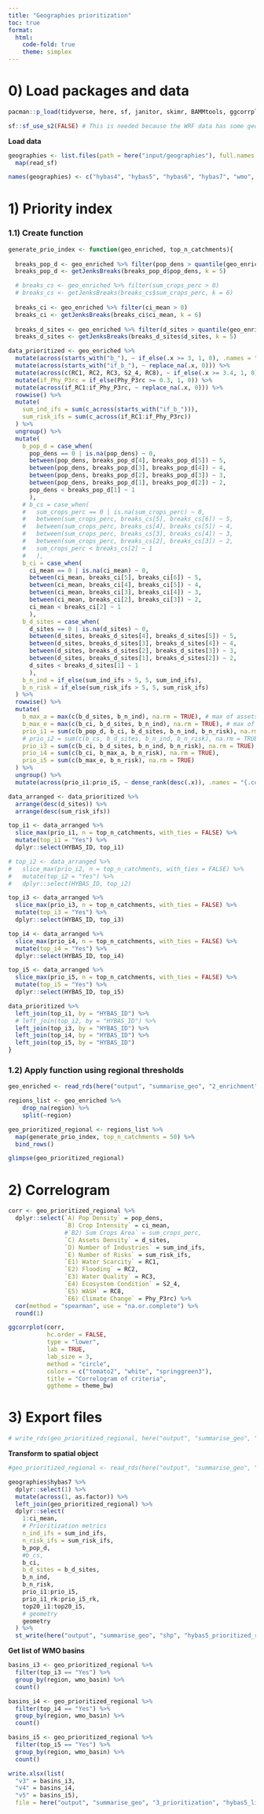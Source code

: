 ```yaml
---
title: "Geographies prioritization"
toc: true
format:
  html: 
    code-fold: true
    theme: simplex
---
```


# 0) Load packages and data

```r
pacman::p_load(tidyverse, here, sf, janitor, skimr, BAMMtools, ggcorrplot, openxlsx)

sf::sf_use_s2(FALSE) # This is needed because the WRF data has some geometries issues, inherited from the HydroBASINS data
```

**Load data**

```r
geographies <- list.files(path = here("input/geographies"), full.names = T, pattern = ".shp$") %>% 
  map(read_sf)

names(geographies) <- c("hybas4", "hybas5", "hybas6", "hybas7", "wmo", "country", "adm1")
```


# 1) Priority index

### 1.1) Create function

```r
generate_prio_index <- function(geo_enriched, top_n_catchments){
  
  breaks_pop_d <- geo_enriched %>% filter(pop_dens > quantile(geo_enriched$pop_dens, probs = c(0.5), na.rm = TRUE))
  breaks_pop_d <- getJenksBreaks(breaks_pop_d$pop_dens, k = 5)

  # breaks_cs <- geo_enriched %>% filter(sum_crops_perc > 0)
  # breaks_cs <- getJenksBreaks(breaks_cs$sum_crops_perc, k = 6)
  
  breaks_ci <- geo_enriched %>% filter(ci_mean > 0)
  breaks_ci <- getJenksBreaks(breaks_ci$ci_mean, k = 6)
  
  breaks_d_sites <- geo_enriched %>% filter(d_sites > quantile(geo_enriched$d_sites, probs = c(0.5), na.rm = TRUE))
  breaks_d_sites <- getJenksBreaks(breaks_d_sites$d_sites, k = 5)

data_prioritized <- geo_enriched %>%
  mutate(across(starts_with("b_"), ~ if_else(.x >= 3, 1, 0), .names = "if_{.col}")) %>%
  mutate(across(starts_with("if_b_"), ~ replace_na(.x, 0))) %>%
  mutate(across(c(RC1, RC2, RC3, S2_4, RC8), ~ if_else(.x >= 3.4, 1, 0), .names = "if_{.col}")) %>%
  mutate(if_Phy_P3rc = if_else(Phy_P3rc >= 0.3, 1, 0)) %>%
  mutate(across(if_RC1:if_Phy_P3rc, ~ replace_na(.x, 0))) %>%
  rowwise() %>%
  mutate(
    sum_ind_ifs = sum(c_across(starts_with("if_b_"))),
    sum_risk_ifs = sum(c_across(if_RC1:if_Phy_P3rc))
  ) %>%
  ungroup() %>%
  mutate(
    b_pop_d = case_when(
      pop_dens == 0 | is.na(pop_dens) ~ 0,
      between(pop_dens, breaks_pop_d[4], breaks_pop_d[5]) ~ 5,
      between(pop_dens, breaks_pop_d[3], breaks_pop_d[4]) ~ 4,
      between(pop_dens, breaks_pop_d[2], breaks_pop_d[3]) ~ 3,
      between(pop_dens, breaks_pop_d[1], breaks_pop_d[2]) ~ 2,
      pop_dens < breaks_pop_d[1] ~ 1
      ),
    # b_cs = case_when(
    #   sum_crops_perc == 0 | is.na(sum_crops_perc) ~ 0,
    #   between(sum_crops_perc, breaks_cs[5], breaks_cs[6]) ~ 5,
    #   between(sum_crops_perc, breaks_cs[4], breaks_cs[5]) ~ 4,
    #   between(sum_crops_perc, breaks_cs[3], breaks_cs[4]) ~ 3,
    #   between(sum_crops_perc, breaks_cs[2], breaks_cs[3]) ~ 2,
    #   sum_crops_perc < breaks_cs[2] ~ 1
    #   ),
    b_ci = case_when(
      ci_mean == 0 | is.na(ci_mean) ~ 0,
      between(ci_mean, breaks_ci[5], breaks_ci[6]) ~ 5,
      between(ci_mean, breaks_ci[4], breaks_ci[5]) ~ 4,
      between(ci_mean, breaks_ci[3], breaks_ci[4]) ~ 3,
      between(ci_mean, breaks_ci[2], breaks_ci[3]) ~ 2,
      ci_mean < breaks_ci[2] ~ 1
      ),
    b_d_sites = case_when(
      d_sites == 0 | is.na(d_sites) ~ 0,
      between(d_sites, breaks_d_sites[4], breaks_d_sites[5]) ~ 5,
      between(d_sites, breaks_d_sites[3], breaks_d_sites[4]) ~ 4,
      between(d_sites, breaks_d_sites[2], breaks_d_sites[3]) ~ 3,
      between(d_sites, breaks_d_sites[1], breaks_d_sites[2]) ~ 2,
      d_sites < breaks_d_sites[1] ~ 1
      ),
    b_n_ind = if_else(sum_ind_ifs > 5, 5, sum_ind_ifs),
    b_n_risk = if_else(sum_risk_ifs > 5, 5, sum_risk_ifs)
  ) %>%
  rowwise() %>%
  mutate(
    b_max_a = max(c(b_d_sites, b_n_ind), na.rm = TRUE), # max of assets-related factors
    b_max_e = max(c(b_ci, b_d_sites, b_n_ind), na.rm = TRUE), # max of economic factors
    prio_i1 = sum(c(b_pop_d, b_ci, b_d_sites, b_n_ind, b_n_risk), na.rm = TRUE),
    # prio_i2 = sum(c(b_cs, b_d_sites, b_n_ind, b_n_risk), na.rm = TRUE),
    prio_i3 = sum(c(b_ci, b_d_sites, b_n_ind, b_n_risk), na.rm = TRUE),
    prio_i4 = sum(c(b_ci, b_max_a, b_n_risk), na.rm = TRUE),
    prio_i5 = sum(c(b_max_e, b_n_risk), na.rm = TRUE)
  ) %>%
  ungroup() %>%
  mutate(across(prio_i1:prio_i5, ~ dense_rank(desc(.x)), .names = "{.col}_rk"))

data_arranged <- data_prioritized %>%
  arrange(desc(d_sites)) %>%
  arrange(desc(sum_risk_ifs))

top_i1 <- data_arranged %>%
  slice_max(prio_i1, n = top_n_catchments, with_ties = FALSE) %>%
  mutate(top_i1 = "Yes") %>%
  dplyr::select(HYBAS_ID, top_i1)

# top_i2 <- data_arranged %>%
#   slice_max(prio_i2, n = top_n_catchments, with_ties = FALSE) %>%
#   mutate(top_i2 = "Yes") %>%
#   dplyr::select(HYBAS_ID, top_i2)

top_i3 <- data_arranged %>%
  slice_max(prio_i3, n = top_n_catchments, with_ties = FALSE) %>%
  mutate(top_i3 = "Yes") %>%
  dplyr::select(HYBAS_ID, top_i3)

top_i4 <- data_arranged %>%
  slice_max(prio_i4, n = top_n_catchments, with_ties = FALSE) %>%
  mutate(top_i4 = "Yes") %>%
  dplyr::select(HYBAS_ID, top_i4)

top_i5 <- data_arranged %>%
  slice_max(prio_i5, n = top_n_catchments, with_ties = FALSE) %>%
  mutate(top_i5 = "Yes") %>%
  dplyr::select(HYBAS_ID, top_i5)

data_prioritized %>%
  left_join(top_i1, by = "HYBAS_ID") %>%
  # left_join(top_i2, by = "HYBAS_ID") %>%
  left_join(top_i3, by = "HYBAS_ID") %>%
  left_join(top_i4, by = "HYBAS_ID") %>%
  left_join(top_i5, by = "HYBAS_ID")
}
```

### 1.2) Apply function using regional thresholds

```r
geo_enriched <- read_rds(here("output", "summarise_geo", "2_enrichment", "final", "hybas5_enriched.rds")) %>%
```

```r
regions_list <- geo_enriched %>% 
    drop_na(region) %>% 
    split(~region)

geo_prioritized_regional <- regions_list %>% 
  map(generate_prio_index, top_n_catchments = 50) %>% 
  bind_rows()
```

```r
glimpse(geo_prioritized_regional)
```

# 2) Correlogram

```r
corr <- geo_prioritized_regional %>%
  dplyr::select(`A) Pop Density` = pop_dens,
                `B) Crop Intensity` = ci_mean,
                #`B2) Sum Crops Area` = sum_crops_perc,
                `C) Assets Density` = d_sites,
                `D) Number of Industries` = sum_ind_ifs, 
                `E) Number of Risks` = sum_risk_ifs, 
                `E1) Water Scarcity` = RC1,
                `E2) Flooding` = RC2,
                `E3) Water Quality` = RC3, 
                `E4) Ecosystem Condition` = S2_4, 
                `E5) WASH` = RC8, 
                `E6) Climate Change` = Phy_P3rc) %>%
  cor(method = "spearman", use = "na.or.complete") %>%
  round(1)
```

```r
ggcorrplot(corr,
           hc.order = FALSE, 
           type = "lower", 
           lab = TRUE, 
           lab_size = 3, 
           method = "circle", 
           colors = c("tomato2", "white", "springgreen3"), 
           title = "Correlogram of criteria", 
           ggtheme = theme_bw)
```

# 3) Export files

```r
# write_rds(geo_prioritized_regional, here("output", "summarise_geo", "3_prioritization", "hybas5_prioritized_regional.rds"))
```

**Transform to spatial object**

```r
#geo_prioritized_regional <- read_rds(here("output", "summarise_geo", "3_prioritization", "hybas5_prioritized_regional.rds"))

geographies$hybas7 %>%
  dplyr::select(1) %>%
  mutate(across(1, as.factor)) %>%
  left_join(geo_prioritized_regional) %>%
  dplyr::select(
    1:ci_mean,
    # Prioritization metrics
    n_ind_ifs = sum_ind_ifs,
    n_risk_ifs = sum_risk_ifs,
    b_pop_d,
    #b_cs,
    b_ci,
    b_d_sites = b_d_sites,
    b_n_ind,
    b_n_risk,
    prio_i1:prio_i5,
    prio_i1_rk:prio_i5_rk,
    top20_i1:top20_i5,
    # geometry
    geometry
  ) %>%
  st_write(here("output", "summarise_geo", "shp", "hybas5_prioritized_regional.shp"), layer_options = "ENCODING=UTF-8", delete_layer = TRUE)
```

**Get list of WMO basins**

```r
basins_i3 <- geo_prioritized_regional %>%
  filter(top_i3 == "Yes") %>%
  group_by(region, wmo_basin) %>%
  count()
```

```r
basins_i4 <- geo_prioritized_regional %>%
  filter(top_i4 == "Yes") %>%
  group_by(region, wmo_basin) %>%
  count()
```

```r
basins_i5 <- geo_prioritized_regional %>%
  filter(top_i5 == "Yes") %>%
  group_by(region, wmo_basin) %>%
  count()
```

```r
write.xlsx(list(
  "v3" = basins_i3, 
  "v4" = basins_i4, 
  "v5" = basins_i5),
  file = here("output", "summarise_geo", "3_prioritization", "hybas5_list_basins_collective_action.xlsx"), rowNames = FALSE)
```
